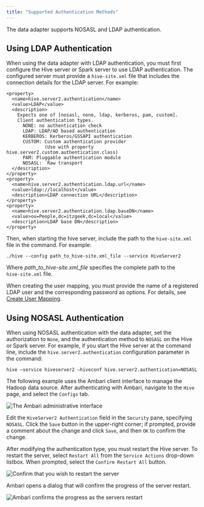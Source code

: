 ```yaml
---
title: "Supported Authentication Methods"
---
```


<div id="supported_authentication_methods" class="registered_link"></div>


The data adapter supports NOSASL and LDAP authentication.

## Using LDAP Authentication

When using the data adapter with LDAP authentication, you must first configure the Hive server or Spark server to use LDAP authentication. The configured server must provide a `hive-site.xml` file that includes the connection details for the LDAP server. For example:

``` text
<property>
  <name>hive.server2.authentication</name>
  <value>LDAP</value>
  <description>
    Expects one of [nosasl, none, ldap, kerberos, pam, custom].
    Client authentication types.
      NONE: no authentication check
      LDAP: LDAP/AD based authentication
      KERBEROS: Kerberos/GSSAPI authentication
      CUSTOM: Custom authentication provider
              (Use with property hive.server2.custom.authentication.class)
      PAM: Pluggable authentication module
      NOSASL:  Raw transport
  </description>
</property>
<property>
  <name>hive.server2.authentication.ldap.url</name>
  <value>ldap://localhost</value>
  <description>LDAP connection URL</description>
</property>
<property>
  <name>hive.server2.authentication.ldap.baseDN</name>
  <value>ou=People,dc=itzgeek,dc=local</value>
  <description>LDAP base DN</description>
</property>
```

Then, when starting the hive server, include the path to the `hive-site.xml` file in the command. For example:

``` text
./hive --config path_to_hive-site.xml_file --service HiveServer2
```

Where *path_to_hive-site.xml_file* specifies the complete path to the `hive‑site.xml` file.

When creating the user mapping, you must provide the name of a registered LDAP user and the corresponding password as options. For details, see [Create User Mapping](../2.0/#create_user_mapping).

<div id="using_nosasl_authentication" class="registered_link"></div>

## Using NOSASL Authentication

When using NOSASL authentication with the data adapter, set the authorization to `None`, and the authentication method to `NOSASL` on the Hive or Spark server. For example, if you start the Hive server at the command line, include the `hive.server2.authentication` configuration parameter in the command:

``` text
hive –service hiveserver2 –hiveconf hive.server2.authentication=NOSASL
```

The following example uses the Ambari client interface to manage the Hadoop data source. After authenticating with Ambari, navigate to the `Hive` page, and select the `Configs` tab.

![*The Ambari administrative interface*](../../images/ambari_administrative_interface.png)

Edit the `HiveServer2 Authentication` field in the `Security` pane, specifying `NOSASL`. Click the `Save` button in the upper-right corner; if prompted, provide a comment about the change and click `Save`, and then `OK` to confirm the change.

After modifying the authentication type, you must restart the Hive server. To restart the server, select `Restart All` from the `Service Actions` drop-down listbox. When prompted, select the `Confirm Restart All` button.

![*Confirm that you wish to restart the server*](../../images/restart_the_server.png)

Ambari opens a dialog that will confirm the progress of the server restart.

![*Ambari confirms the progress as the servers restart*](../../images/progress_as_the_servers_restart.png)
